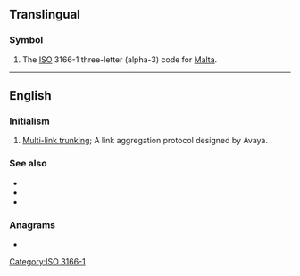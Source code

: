 ==Translingual==

===Symbol===
{{head|mul|symbol}}
# The [[ISO]] 3166-1 three-letter (alpha-3) code for [[Malta]].

[[Category:ISO 3166-1]]

----

==English==

===Initialism===
{{rfc-header|lang=en|Initialism}}
{{head|en|initialism}}

# {{lb|en|computing}} [[w:Multi-link trunking|Multi-link trunking]]; A link aggregation protocol designed by Avaya.

===See also===
* {{l|en|SLPP}}
* {{l|en|SMLT}}
* {{l|en|DSMLT}}

===Anagrams===
* {{anagrams|en|a=lmt|LTM|MTL|Mtl|Mtl.}}